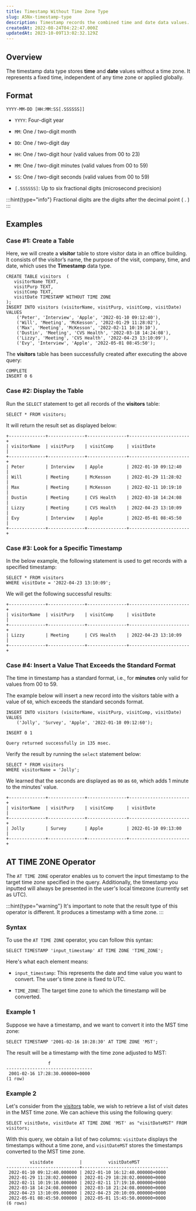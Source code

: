```yaml
---
title: Timestamp Without Time Zone Type
slug: A5Nx-timestamp-type
description: Timestamp records the combined time and date data values. This article covers the overview, format, and examples of the Timestamp data type.
createdAt: 2022-08-24T04:22:47.000Z
updatedAt: 2023-10-09T13:02:32.129Z
---
```


## **Overview**

The timestamp data type stores **time** and **date** values without a time zone. It represents a fixed time, independent of any time zone or applied globally.

## **Format**

```pgsql
YYYY-MM-DD [HH:MM:SS[.SSSSSS]]
```

*   `YYYY`: Four-digit year

*   `MM`: One / two-digit month

*   `DD`: One / two-digit day

*   `HH`: One / two-digit hour (valid values from 00 to 23)

*   `MM`: One / two-digit minutes (valid values from 00 to 59)

*   `SS`: One / two-digit seconds (valid values from 00 to 59)

*   `[.SSSSSS]`: Up to six fractional digits (microsecond precision)

:::hint{type="info"}
Fractional digits are the digits after the decimal point ( . )
:::

## **Examples**

### Case #1: Create a Table

Here, we will create a **visitor** table to store visitor data in an office building. It consists of the visitor’s name, the purpose of the visit, company, time, and date, which uses the **Timestamp** data type.

```pgsql
CREATE TABLE visitors  (  
   visitorName TEXT, 
   visitPurp TEXT,
   visitComp TEXT,
   visitDate TIMESTAMP WITHOUT TIME ZONE
);  
INSERT INTO visitors (visitorName, visitPurp, visitComp, visitDate)  
VALUES  
    ('Peter', 'Interview', 'Apple', '2022-01-10 09:12:40'),  
    ('Will', 'Meeting', 'McKesson', '2022-01-29 11:28:02'),  
    ('Max', 'Meeting', 'McKesson', '2022-02-11 10:19:10'),  
    ('Dustin', 'Meeting', 'CVS Health', '2022-03-18 14:24:08'),  
    ('Lizzy', 'Meeting', 'CVS Health', '2022-04-23 13:10:09'),  
    ('Evy', 'Interview', 'Apple', '2022-05-01 08:45:50');
```

The **visitors** table has been successfully created after executing the above query:

```pgsql
COMPLETE
INSERT 0 6
```

### Case #2: Display the Table

Run the `SELECT` statement to get all records of the **visitors** table:

```pgsql
SELECT * FROM visitors;
```

It will return the result set as displayed below:

```pgsql
+--------------+--------------+---------------+-----------------------+
| visitorName  | visitPurp    | visitComp     | visitDate             |
+--------------+--------------+---------------+-----------------------+
| Peter        | Interview    | Apple         | 2022-01-10 09:12:40   |
| Will         | Meeting      | McKesson      | 2022-01-29 11:28:02   |
| Max          | Meeting      | McKesson      | 2022-02-11 10:19:10   |
| Dustin       | Meeting      | CVS Health    | 2022-03-18 14:24:08   |
| Lizzy        | Meeting      | CVS Health    | 2022-04-23 13:10:09   |
| Evy          | Interview    | Apple         | 2022-05-01 08:45:50   |
+--------------+--------------+---------------+-----------------------+
```

### Case #3: Look for a Specific Timestamp

In the below example, the following statement is used to get records with a specified timestamp:

```pgsql
SELECT * FROM visitors       
WHERE visitDate = '2022-04-23 13:10:09';
```

We will get the following successful results:

```pgsql
+--------------+--------------+---------------+-----------------------+
| visitorName  | visitPurp    | visitComp     | visitDate             |
+--------------+--------------+---------------+-----------------------+
| Lizzy        | Meeting      | CVS Health    | 2022-04-23 13:10:09   |
+--------------+--------------+---------------+-----------------------+
```

### Case #4: Insert a Value That Exceeds the Standard Format

The time in timestamp has a standard format, i.e., for **minutes** only valid for values from 00 to 59.&#x20;

The example below will insert a new record into the visitors table with a value of `60`, which exceeds the standard seconds format.

```pgsql
INSERT INTO visitors (visitorName, visitPurp, visitComp, visitDate)  
VALUES  
    ('Jolly', 'Survey', 'Apple', '2022-01-10 09:12:60');
```

```pgsql
INSERT 0 1

Query returned successfully in 135 msec.
```

Verify the result by running the `select` statement below:

```pgsql
SELECT * FROM visitors       
WHERE visitorName = 'Jolly';
```

We learned that the seconds are displayed as `00` as `60`, which adds 1 minute to the minutes' value.

```pgsql
+--------------+--------------+---------------+-----------------------+
| visitorName  | visitPurp    | visitComp     | visitDate             |
+--------------+--------------+---------------+-----------------------+
| Jolly        | Survey       | Apple         | 2022-01-10 09:13:00   |
+--------------+--------------+---------------+-----------------------+
```

## **AT TIME ZONE Operator**

The `AT TIME ZONE` operator enables us to convert the input timestamp to the target time zone specified in the query. Additionally, the timestamp you inputted will always be presented in the user's local timezone (currently set as UTC).

:::hint{type="warning"}
It's important to note that the result type of this operator is different. It produces a timestamp with a time zone.&#x20;
:::

### **Syntax**

To use the `AT TIME ZONE` operator, you can follow this syntax:

```pgsql
SELECT TIMESTAMP 'input_timestamp' AT TIME ZONE 'TIME_ZONE';
```

Here's what each element means:

*   `input_timestamp`: This represents the date and time value you want to convert. The user's time zone is fixed to UTC.

*   `TIME_ZONE`: The target time zone to which the timestamp will be converted.&#x20;

### **Example 1**

Suppose we have a timestamp, and we want to convert it into the MST time zone:

```pgsql
SELECT TIMESTAMP '2001-02-16 10:28:30' AT TIME ZONE 'MST';
```

The result will be a timestamp with the time zone adjusted to MST:

```pgsql
                f                
---------------------------------
 2001-02-16 17:28:30.000000+0000
(1 row)
```

### **Example 2**

Let's consider from the [visitors](https://docs.oxla.com/timestamp-without-time-zone-type#-QtBT) table, we wish to retrieve a list of visit dates in the MST time zone. We can achieve this using the following query:

```pgsql
SELECT visitDate, visitDate AT TIME ZONE 'MST' as "visitDateMST" FROM visitors; 
```

With this query, we obtain a list of two columns: `visitDate` displays the timestamps without a time zone, and `visitDateMST` stores the timestamps converted to the MST time zone.

```pgsql
         visitdate          |          visitDateMST           
----------------------------+---------------------------------
 2022-01-10 09:12:40.000000 | 2022-01-10 16:12:40.000000+0000
 2022-01-29 11:28:02.000000 | 2022-01-29 18:28:02.000000+0000
 2022-02-11 10:19:10.000000 | 2022-02-11 17:19:10.000000+0000
 2022-03-18 14:24:08.000000 | 2022-03-18 21:24:08.000000+0000
 2022-04-23 13:10:09.000000 | 2022-04-23 20:10:09.000000+0000
 2022-05-01 08:45:50.000000 | 2022-05-01 15:45:50.000000+0000
(6 rows)
```

